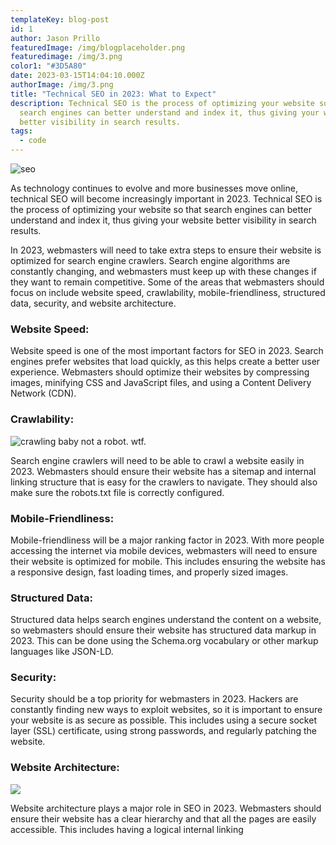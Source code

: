 ```yaml
---
templateKey: blog-post
id: 1
author: Jason Prillo
featuredImage: /img/blogplaceholder.png
featuredimage: /img/3.png
color1: "#3D5A80"
date: 2023-03-15T14:04:10.000Z
authorImage: /img/3.png
title: "Technical SEO in 2023: What to Expect"
description: Technical SEO is the process of optimizing your website so that
  search engines can better understand and index it, thus giving your website
  better visibility in search results.
tags:
  - code
---
```

![seo](/img/component-1-2-.png)

As technology continues to evolve and more businesses move online, technical SEO will become increasingly important in 2023. Technical SEO is the process of optimizing your website so that search engines can better understand and index it, thus giving your website better visibility in search results.

In 2023, webmasters will need to take extra steps to ensure their website is optimized for search engine crawlers. Search engine algorithms are constantly changing, and webmasters must keep up with these changes if they want to remain competitive. Some of the areas that webmasters should focus on include website speed, crawlability, mobile-friendliness, structured data, security, and website architecture.

### Website Speed:

Website speed is one of the most important factors for SEO in 2023. Search engines prefer websites that load quickly, as this helps create a better user experience. Webmasters should optimize their websites by compressing images, minifying CSS and JavaScript files, and using a Content Delivery Network (CDN).

### Crawlability:

![crawling baby not a robot. wtf. ](https://plus.unsplash.com/premium_photo-1663091820293-fdfb35194f7c?ixlib=rb-4.0.3&ixid=MnwxMjA3fDB8MHxwaG90by1wYWdlfHx8fGVufDB8fHx8&auto=format&fit=crop&w=1170&q=80)

Search engine crawlers will need to be able to crawl a website easily in 2023. Webmasters should ensure their website has a sitemap and internal linking structure that is easy for the crawlers to navigate. They should also make sure the robots.txt file is correctly configured.

### Mobile-Friendliness:

Mobile-friendliness will be a major ranking factor in 2023. With more people accessing the internet via mobile devices, webmasters will need to ensure their website is optimized for mobile. This includes ensuring the website has a responsive design, fast loading times, and properly sized images.

### Structured Data:

Structured data helps search engines understand the content on a website, so webmasters should ensure their website has structured data markup in 2023. This can be done using the Schema.org vocabulary or other markup languages like JSON-LD.

### Security:

 Security should be a top priority for webmasters in 2023. Hackers are constantly finding new ways to exploit websites, so it is important to ensure your website is as secure as possible. This includes using a secure socket layer (SSL) certificate, using strong passwords, and regularly patching the website.

### Website Architecture:

![](https://images.unsplash.com/photo-1610010252747-afeb906e2d55?ixlib=rb-4.0.3&ixid=MnwxMjA3fDB8MHxwaG90by1wYWdlfHx8fGVufDB8fHx8&auto=format&fit=crop&w=1887&q=80)

Website architecture plays a major role in SEO in 2023. Webmasters should ensure their website has a clear hierarchy and that all the pages are easily accessible. This includes having a logical internal linking